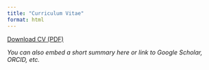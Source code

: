 ```yaml
---
title: "Curriculum Vitae"
format: html
---
```


[Download CV (PDF)](cv/MarkWGirard_CV.pdf)

_You can also embed a short summary here or link to Google Scholar, ORCID, etc._
